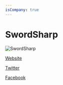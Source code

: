 ```yaml
---
isCompany: true
---
```


# SwordSharp

![SwordSharp](./directory_images/SwordSharp_v1.webp)

<Website>

[Website](http://swordsharp.com)

[Twitter](https://twitter.com/SwordSharpGames)

[Facebook](https://www.facebook.com/SwordSharpGames)

</Website>
